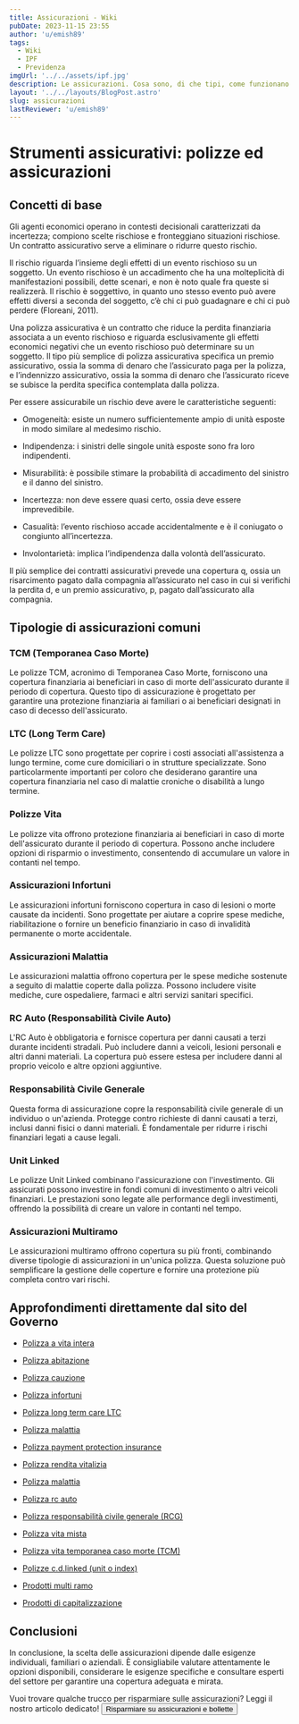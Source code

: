 ```yaml
---
title: Assicurazioni - Wiki
pubDate: 2023-11-15 23:55
author: 'u/emish89'
tags:
  - Wiki
  - IPF
  - Previdenza
imgUrl: '../../assets/ipf.jpg'
description: Le assicurazioni. Cosa sono, di che tipi, come funzionano e come sceglierle. 
layout: '../../layouts/BlogPost.astro'
slug: assicurazioni
lastReviewer: 'u/emish89'
---
```


# **Strumenti assicurativi: polizze ed assicurazioni**

## **Concetti di base**

Gli agenti economici operano in contesti decisionali caratterizzati da incertezza; compiono scelte rischiose e fronteggiano situazioni rischiose. 
Un contratto assicurativo serve a eliminare o ridurre questo rischio.

Il rischio riguarda l’insieme degli effetti di un evento rischioso su un soggetto. 
Un evento rischioso è un accadimento che ha una molteplicità di manifestazioni possibili, dette scenari, e non è noto quale fra queste si realizzerà. 
Il rischio è soggettivo, in quanto uno stesso evento può avere effetti diversi a seconda del soggetto, c’è chi ci può guadagnare e chi ci può perdere (Floreani, 2011).

Una polizza assicurativa è un contratto che riduce la perdita finanziaria associata a un evento rischioso e riguarda esclusivamente gli effetti economici negativi 
che un evento rischioso può determinare su un soggetto. 
Il tipo più semplice di polizza assicurativa specifica un premio assicurativo, ossia la somma di denaro che l’assicurato paga per la polizza, 
e l’indennizzo assicurativo, ossia la somma di denaro che l’assicurato riceve se subisce la perdita specifica contemplata dalla polizza.

Per essere assicurabile un rischio deve avere le caratteristiche seguenti:

- Omogeneità: esiste un numero sufficientemente ampio di unità esposte in modo similare al medesimo rischio.

- Indipendenza: i sinistri delle singole unità esposte sono fra loro indipendenti.

- Misurabilità: è possibile stimare la probabilità di accadimento del sinistro e il danno del sinistro.

- Incertezza: non deve essere quasi certo, ossia deve essere imprevedibile.

- Casualità: l’evento rischioso accade accidentalmente e è il coniugato o congiunto all’incertezza.

- Involontarietà: implica l’indipendenza dalla volontà dell’assicurato.

Il più semplice dei contratti assicurativi prevede una copertura q, ossia un risarcimento pagato dalla compagnia all’assicurato
nel caso in cui si verifichi la perdita d, e un premio assicurativo, p, pagato dall’assicurato alla compagnia.


## **Tipologie di assicurazioni comuni**

### TCM (Temporanea Caso Morte)

Le polizze TCM, acronimo di Temporanea Caso Morte, forniscono una copertura finanziaria ai beneficiari in caso di morte dell'assicurato durante il periodo di copertura. 
Questo tipo di assicurazione è progettato per garantire una protezione finanziaria ai familiari o ai beneficiari designati in caso di decesso dell'assicurato.

### LTC (Long Term Care)

Le polizze LTC sono progettate per coprire i costi associati all'assistenza a lungo termine, come cure domiciliari o in strutture specializzate. 
Sono particolarmente importanti per coloro che desiderano garantire una copertura finanziaria nel caso di malattie croniche o disabilità a lungo termine.

### Polizze Vita

Le polizze vita offrono protezione finanziaria ai beneficiari in caso di morte dell'assicurato durante il periodo di copertura.
Possono anche includere opzioni di risparmio o investimento, consentendo di accumulare un valore in contanti nel tempo.

### Assicurazioni Infortuni

Le assicurazioni infortuni forniscono copertura in caso di lesioni o morte causate da incidenti. 
Sono progettate per aiutare a coprire spese mediche, riabilitazione o fornire un beneficio finanziario in caso di invalidità permanente o morte accidentale.

### Assicurazioni Malattia

Le assicurazioni malattia offrono copertura per le spese mediche sostenute a seguito di malattie coperte dalla polizza. 
Possono includere visite mediche, cure ospedaliere, farmaci e altri servizi sanitari specifici.

### RC Auto (Responsabilità Civile Auto)

L'RC Auto è obbligatoria e fornisce copertura per danni causati a terzi durante incidenti stradali. 
Può includere danni a veicoli, lesioni personali e altri danni materiali. La copertura può essere estesa per includere danni al proprio veicolo e altre opzioni aggiuntive.

### Responsabilità Civile Generale

Questa forma di assicurazione copre la responsabilità civile generale di un individuo o un'azienda. 
Protegge contro richieste di danni causati a terzi, inclusi danni fisici o danni materiali. È fondamentale per ridurre i rischi finanziari legati a cause legali.

### Unit Linked

Le polizze Unit Linked combinano l'assicurazione con l'investimento. 
Gli assicurati possono investire in fondi comuni di investimento o altri veicoli finanziari. 
Le prestazioni sono legate alle performance degli investimenti, offrendo la possibilità di creare un valore in contanti nel tempo.

### Assicurazioni Multiramo

Le assicurazioni multiramo offrono copertura su più fronti, combinando diverse tipologie di assicurazioni in un'unica polizza. 
Questa soluzione può semplificare la gestione delle coperture e fornire una protezione più completa contro vari rischi.


## Approfondimenti direttamente dal sito del Governo

- [Polizza a vita intera](http://www.quellocheconta.gov.it/it/strumenti/assicurativi/polizza-vita-intera)

- [Polizza abitazione](http://www.quellocheconta.gov.it/it/strumenti/assicurativi/polizza-abitazione)

- [Polizza cauzione](http://www.quellocheconta.gov.it/it/strumenti/assicurativi/polizza-cauzione)

- [Polizza infortuni](http://www.quellocheconta.gov.it/it/strumenti/assicurativi/polizza-infortuni)

- [Polizza long term care LTC](http://www.quellocheconta.gov.it/it/strumenti/assicurativi/polizza-long-term-care-LTC)

- [Polizza malattia](http://www.quellocheconta.gov.it/it/strumenti/assicurativi/polizza-malattia)

- [Polizza payment protection insurance](http://www.quellocheconta.gov.it/it/strumenti/assicurativi/polizza-payment-protection-insurance)

- [Polizza rendita vitalizia](http://www.quellocheconta.gov.it/it/strumenti/assicurativi/polizza-rendita-vitalizia)

- [Polizza malattia](http://www.quellocheconta.gov.it/it/strumenti/assicurativi/polizza-malattia)

- [Polizza rc auto](http://www.quellocheconta.gov.it/it/strumenti/assicurativi/polizza-rc-auto)

- [Polizza responsabilità civile generale (RCG)](http://www.quellocheconta.gov.it/it/strumenti/assicurativi/polizza-responsabilita-civile-generale)

- [Polizza vita mista](http://www.quellocheconta.gov.it/it/strumenti/assicurativi/polizza-vita-mista)

- [Polizza vita temporanea caso morte (TCM)](http://www.quellocheconta.gov.it/it/strumenti/assicurativi/polizza-vita-temporanea-caso-morte)

- [Polizze c.d.linked (unit o index)](http://www.quellocheconta.gov.it/it/strumenti/assicurativi/polizze-linked)

- [Prodotti multi ramo](http://www.quellocheconta.gov.it/it/strumenti/assicurativi/prodotti-multiramo)

- [Prodotti di capitalizzazione](http://www.quellocheconta.gov.it/it/strumenti/assicurativi/polizza-capitalizzazione)


## Conclusioni

In conclusione, la scelta delle assicurazioni dipende dalle esigenze individuali, familiari o aziendali. 
È consigliabile valutare attentamente le opzioni disponibili, considerare le esigenze specifiche e consultare esperti del settore per garantire una copertura adeguata e mirata.

Vuoi trovare qualche trucco per risparmiare sulle assicurazioni? Leggi il nostro articolo dedicato!
    <a href='/blog/consigli-risparmio'>
          <button className='brutal-btn p-4 sanchez' name='button'>
              <span>Risparmiare su assicurazioni e bollette</span>
              </button>
          </a>